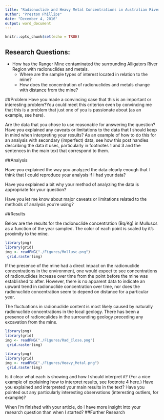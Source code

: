 ```yaml
---
title: "Radionuclide and Heavy Metal Concentrations in Australian Riverways"
author: "Preston Phillips"
date: "December 4, 2016"
output: word_document
---
```


```r
knitr::opts_chunk$set(echo = TRUE)
```

## Research Questions:
* How has the Ranger Mine contaminated the surrounding Alligators River Region with radionuclides and metals.
    + Where are the sample types of interest located in relation to the mine?
    + How does the concentration of radionuclides and metals change with distance from the mine?

##Problem
Have you made a convincing case that this is an important or interesting problem?You could meet this criterion even by convincing me that this is a problem that just one of you is passionate about (as an example, see here).

Are the data that you chose to use reasonable for answering the question? 
Have you explained any caveats or limitations to the data that I should keep in mind when interpreting your results? As an example of how to do this for an analysis with secondary (imperfect) data, see how this post handles describing the data it uses, particularly in footnotes 1 and 3 and the sentences in the main text that correspond to them.

##Analysis

Have you explained the way you analyzed the data clearly enough that I think that I could reproduce your analysis if I had your data? 

Have you explained a bit why your method of analyzing the data is appropriate for your question?

Have you let me know about major caveats or limitations related to the methods of analysis you’re using?

##Results

Below are the results for the radionuclide concentration (Bq/Kg) in Mulluscs as a function of the year sampled. The color of each point is scaled by it's proximity to the mine. 

```r
library(png)
library(grid)
img <- readPNG("./Figures/Mollusc.png")
 grid.raster(img)

```

If the presence of the mine had a direct impact on the radionuclide concentrations in the environment, one would expect to see concentrations of radionuclides increase over time from the point before the mine was established to after. However, there is no apparent data to indicate an upward trend in radionuclide concentration over time, nor does the radionuclide concentration seem to depend on distance for a particular year. 


The fluctuations in radionuclide content is most likely caused by naturally radionuclide concentrations in the local geology. There has been a presence of radionculides in the surrounding geology preceding any excavation from the mine. 

```r
library(png)
library(grid)
img <- readPNG("./Figures/Rad_Close.png")
 grid.raster(img)

```





```r
library(png)
library(grid)
img <- readPNG("./Figures/Heavy_Metal.png")
 grid.raster(img)

```



Is it clear what each is showing and how I should interpret it? (For a nice example of explaining how to interpret results, see footnote 4 here.) Have you explained and interpreted your main results in the text? Have you pointed out any particularly interesting observations (interesting outliers, for example)?

When I’m finished with your article, do I have more insight into your research question than when I started?
##Further Research



